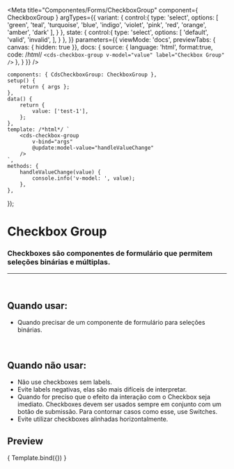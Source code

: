 
<Meta
	title="Componentes/Forms/CheckboxGroup"
	component={ CheckboxGroup }
	argTypes={{
		variant: {
			control:{
				type: 'select',
				options: [
					'green',
					'teal',
					'turquoise',
					'blue',
					'indigo',
					'violet',
					'pink',
					'red',
					'orange',
					'amber',
					'dark'
				],
			}
		},
		state: {
			control:{
				type: 'select',
				options: [
					'default',
					'valid',
					'invalid',
				],
			}
		},
	}}
	parameters={{
		viewMode: 'docs',
		previewTabs: { canvas: { hidden: true }},
		docs: {
			source: {
				language: 'html',
				format:true,
				code: /*html*/ 
					`<cds-checkbox-group
	v-model="value"
	label="Checkbox Group"
/>`
			},
		}
	}}
/>

	components: { CdsCheckboxGroup: CheckboxGroup },
	setup() {
		return { args };
	},
	data() {
		return {
			value: ['test-1'],
		};
	},
	template: /*html*/ `
		<cds-checkbox-group
			v-bind="args"
			@update:model-value="handleValueChange"
		/>
	`,
	methods: {
		handleValueChange(value) {
			console.info('v-model: ', value);
		},
	},
});

# Checkbox Group

### Checkboxes são componentes de formulário que permitem seleções binárias e múltiplas.
---
<br />

## Quando usar:
- Quando precisar de um componente de formulário para seleções binárias.

<br />

## Quando não usar:
- Não use checkboxes sem labels.
- Evite labels negativas, elas são mais difíceis de interpretar.
- Quando for preciso que o efeito da interação com o Checkbox seja imediato. Checkboxes devem ser usados sempre em conjunto com um botão de submissão. Para contornar casos como esse, use Switches.
- Evite utilizar checkboxes alinhadas horizontalmente.

## Preview

<Canvas>
	<Story
		name="CheckboxGroup"
		args={{
			label: 'Checkbox Group',
			modelValue: ['test-1'],
			state: 'default',
			options: [
				{
					label: 'Teste 1',
					value: 'test-1',
				},
				{
					label: 'Teste 2',
					value: 'test-2',
				},
				{
					label: 'Teste 3',
					value: 'test-3',
				},
			],
			disabled: false,
			variant: 'green',
		}}
	>
		{ Template.bind({}) }
	</Story>
</Canvas>

<ArgsTable story="CheckboxGroup" />
